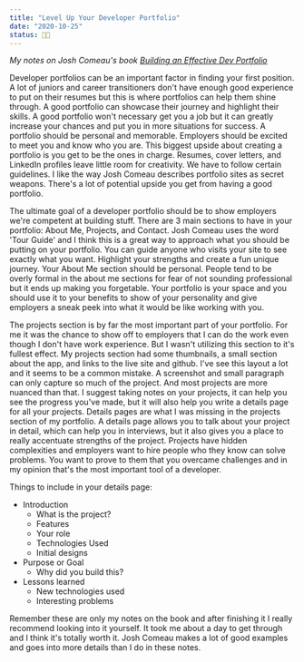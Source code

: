 ```yaml
---
title: "Level Up Your Developer Portfolio"
date: "2020-10-25"
status: 👩‍🌾
---
```


_My notes on Josh Comeau's book [Building an Effective Dev Portfolio](https://joshwcomeau.com/effective-portfolio/)_

Developer portfolios can be an important factor in finding your first position. A lot of juniors and career transitioners don't have enough good experience to put on their resumes but this is where portfolios can help them shine through. A good portfolio can showcase their journey and highlight their skills. A good portfolio won't necessary get you a job but it can greatly increase your chances and put you in more situations for success. A portfolio should be personal and memorable. Employers should be excited to meet you and know who you are. This biggest upside about creating a portfolio is you get to be the ones in charge. Resumes, cover letters, and LinkedIn profiles leave little room for creativity. We have to follow certain guidelines. I like the way Josh Comeau describes portfolio sites as secret weapons. There's a lot of potential upside you get from having a good portfolio.

The ultimate goal of a developer portfolio should be to show employers we're competent at building stuff. There are 3 main sections to have in your portfolio: About Me, Projects, and Contact. Josh Comeau uses the word 'Tour Guide' and I think this is a great way to approach what you should be putting on your portfolio. You can guide anyone who visits your site to see exactly what you want. Highlight your strengths and create a fun unique journey. Your About Me section should be personal. People tend to be overly formal in the about me sections for fear of not sounding professional but it ends up making you forgetable. Your portfolio is your space and you should use it to your benefits to show of your personality and give employers a sneak peek into what it would be like working with you.

The projects section is by far the most important part of your portfolio. For me it was the chance to show off to employers that I can do the work even though I don't have work experience. But I wasn't utilizing this section to it's fullest effect. My projects section had some thumbnails, a small section about the app, and links to the live site and github. I've see this layout a lot and it seems to be a common mistake. A screenshot and small paragraph can only capture so much of the project. And most projects are more nuanced than that. I suggest taking notes on your projects, it can help you see the progress you've made, but it will also help you write a details page for all your projects. Details pages are what I was missing in the projects section of my portfolio. A details page allows you to talk about your project in detail, which can help you in interviews, but it also gives you a place to really accentuate strengths of the project. Projects have hidden complexities and employers want to hire people who they know can solve problems. You want to prove to them that you overcame challenges and in my opinion that's the most important tool of a developer.

Things to include in your details page:

- Introduction
  - What is the project?
  - Features
  - Your role
  - Technologies Used
  - Initial designs
- Purpose or Goal
  - Why did you build this?
- Lessons learned
  - New technologies used
  - Interesting problems

Remember these are only my notes on the book and after finishing it I really recommend looking into it yourself. It took me about a day to get through and I think it's totally worth it. Josh Comeau makes a lot of good examples and goes into more details than I do in these notes.
